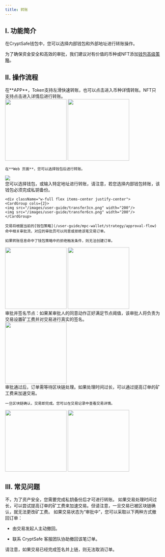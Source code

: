 ```yaml
---
title: 转账
---
```


## I. 功能简介

在CryptSafe钱包中，您可以选择内部钱包和外部地址进行转账操作。

为了确保资金安全和高效的审批，我们建议对有价值的币种或NFT添加[钱包高级策略](/user-guide/mpc-wallet/strategy/approval-flow)。

## II. 操作流程


<Steps>
<Step title="进入转账页面">
     在**APP**，Token支持左滑快速转账，也可以点击进入币种详情转账。NFT只支持点击进入详情后进行转账。
<div className="w-full flex items-center justify-center">
    <CardGroup cols={2}>
    <img src="/images/help-center/transferappcn1.jpeg" width="200"/>
   <img src="/images/user-guide/transfer2cn.png" width="200"/>
    </CardGroup>
</div>

    在**Web 页面**，您可以选择钱包后进行转账。
 <div className="w-full flex items-center justify-center">
    <img src="/images/user-guide/mpctransferwebcn.png" />
</div>
</Step>
<Step title="填写并确认转账信息">
   您可以选择钱包，或输入特定地址进行转账，请注意，若您选择内部钱包转账，该钱包必须完成私钥备份。
    
    <div className="w-full flex items-center justify-center">
    <CardGroup cols={2}>
    <img src="/images/user-guide/transfer3cn.png" width="200"/>
    <img src="/images/user-guide/transfer6cn.png" width="200"/>
    </CardGroup>
</div>


    交易将根据当前的[钱包策略](/user-guide/mpc-wallet/strategy/approval-flow)命中相关审批流，对应的审批员可以同意或拒绝该笔交易订单。

    如果转账信息命中了钱包策略中的拒绝触发条件，则无法创建订单。


 <div className="w-full flex items-center justify-center">
    <CardGroup cols={2}>
    <img src="/images/user-guide/transfer7cn.png" width="200"/>
 <img src="/images/user-guide/transfer8cn.png" width="200"/>
    </CardGroup>
</div>


<Note>
审批并签名节点：如果某审批人的同意动作正好满足节点阈值，该审批人将负责为交易设置矿工费并对交易进行真实的签名。
<div className="w-full flex items-center justify-center">
    <img src="/images/user-guide/approveandsign.jpeg" width="200"/>
</div>

</Note>


</Step>
<Step title="等待签名和交易确认">
    审批通过后，订单需等待区块链处理。如果处理时间过长，可以通过提高订单的矿工费来加速交易。
    
    一旦区块链确认，交易即完成。您可以在交易记录中查看交易详情。

 <div className="w-full flex items-center justify-center">
    <CardGroup cols={2}>
    <img src="/images/user-guide/transfer12cn.png" width="200"/>
    <img src="/images/user-guide/transfer13cn.png" width="200"/>
    </CardGroup>
</div>
</Step>
</Steps>





## III. 常见问题

<Accordion title="未备份私钥的工作站可以发起转账吗？">
不，为了资产安全，您需要完成私钥备份后才可进行转账。
</Accordion>
<Accordion title="如果我设置的矿工费不足，我可以在交易过程中增加吗？">
如果交易处理时间过长，可以尝试提高订单的矿工费来加速交易。但请注意，一旦交易已被区块链确认，就无法更改矿工费。
</Accordion>
<Accordion title="我可以取消某笔交易订单吗？">
如果交易状态为“审批中”，您可以采取以下两种方式撤回订单：

* 由交易发起人主动撤回。

* 联系 CryptSafe 客服团队协助撤回该笔订单。

请注意，如果交易已经完成签名并上链，则无法取消订单。
</Accordion>